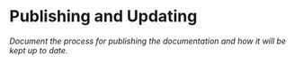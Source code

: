
<Meta title="Design System/Publishing and Updating" />

# Publishing and Updating

_Document the process for publishing the documentation and how it will be kept up to date._
